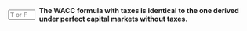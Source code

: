 ::: {.question-block}

<form onsubmit="event.preventDefault(); checkAnswerBox('module8_tf_q76','F')" style="display: flex; align-items: center; gap: 8px;">
  <input type="text" id="module8_tf_q76" name="module8_tf_q76" maxlength="1" placeholder="T or F" style="width: 55px;" data-correct-answer="F" /> 
  <label for="module8_tf_q76"><strong>The WACC formula with taxes is identical to the one derived under perfect capital markets without taxes.</strong></label>
</form>

<div id="feedback-module8_tf_q76" class="feedback" data-status="" style="display:none;">
FALSE. With taxes, the after‑tax cost of debt r_d(1−τ_c) must replace r_d in WACC.
</div>

:::

